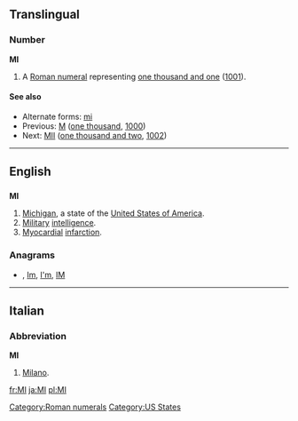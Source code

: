 {{also|Appendix:Variations of "mi"}}
==Translingual==

===Number===
'''MI'''

# A [[Roman numeral]] representing [[one thousand and one]] ([[1001]]).

====See also====
* Alternate forms: [[mi]]
* Previous: [[M]] ([[one thousand]], [[1000]])
* Next: [[MII]] ([[one thousand and two]], [[1002]])

[[Category:Roman numerals]]

----

==English==

==={{abbreviation}}===
'''MI'''

# [[Michigan]], a state of the [[United States of America]].
# [[military|Military]] [[intelligence]].
# [[myocardial|Myocardial]] [[infarction]].

===Anagrams===
* {{alphagram|[['im#English|'im]]}} , [[Im#English|Im]], [[I'm#English|I'm]], [[IM#English|IM]]


[[Category:US States]]

----

==Italian==

===Abbreviation===
'''MI'''

# [[Milano]].

[[fr:MI]]
[[ja:MI]]
[[pl:MI]]